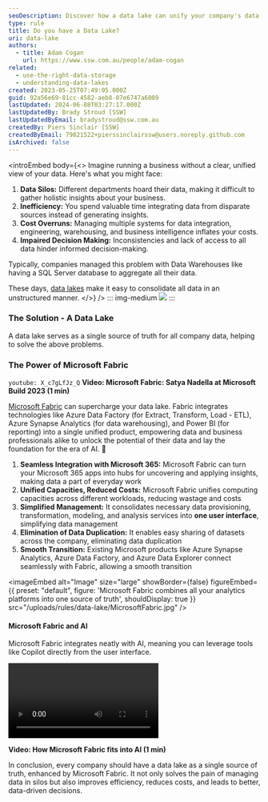 ```yaml
---
seoDescription: Discover how a data lake can unify your company's data and empower data-driven decision making.
type: rule
title: Do you have a Data Lake?
uri: data-lake
authors:
  - title: Adam Cogan
    url: https://www.ssw.com.au/people/adam-cogan
related:
  - use-the-right-data-storage
  - understanding-data-lakes
created: 2023-05-25T07:49:05.000Z
guid: 92a56e69-81cc-4582-aeb8-07e6747a6009
lastUpdated: 2024-06-08T03:27:17.000Z
lastUpdatedBy: Brady Stroud [SSW]
lastUpdatedByEmail: bradystroud@ssw.com.au
createdBy: Piers Sinclair [SSW]
createdByEmail: 79821522+pierssinclairssw@users.noreply.github.com
isArchived: false
---
```


<introEmbed
  body={<>
Imagine running a business without a clear, unified view of your data. Here's what you might face:

1. **Data Silos:** Different departments hoard their data, making it difficult to gather holistic insights about your business.
2. **Inefficiency:** You spend valuable time integrating data from disparate sources instead of generating insights.
3. **Cost Overruns:** Managing multiple systems for data integration, engineering, warehousing, and business intelligence inflates your costs.
4. **Impaired Decision Making:** Inconsistencies and lack of access to all data hinder informed decision-making.

Typically, companies managed this problem with Data Warehouses like having a SQL Server database to aggregate all their data.

These days, [data lakes](/understanding-data-lakes) make it easy to consolidate all data in an unstructured manner.
  </>}
/>
::: img-medium
![](/uploads/rules/data-lake/datalake-infographic_1710232021932.png)
:::

### The Solution - A Data Lake

A data lake serves as a single source of truth for all company data, helping to solve the above problems.

### The Power of Microsoft Fabric

`youtube: X_c7gLfJz_Q`
**Video: Microsoft Fabric: Satya Nadella at Microsoft Build 2023 (1 min)**

[Microsoft Fabric](https://azure.microsoft.com/en-us/blog/introducing-microsoft-fabric-data-analytics-for-the-era-of-ai/?WT.mc_id=DP-MVP-33518) can supercharge your data lake. Fabric integrates technologies like Azure Data Factory (for Extract, Transform, Load - ETL), Azure Synapse Analytics (for data warehousing), and Power BI (for reporting) into a single unified product, empowering data and business professionals alike to unlock the potential of their data and lay the foundation for the era of AI. 🤖

1. **Seamless Integration with Microsoft 365:** Microsoft Fabric can turn your Microsoft 365 apps into hubs for uncovering and applying insights, making data a part of everyday work
2. **Unified Capacities, Reduced Costs:** Microsoft Fabric unifies computing capacities across different workloads, reducing wastage and costs
3. **Simplified Management:** It consolidates necessary data provisioning, transformation, modeling, and analysis services into **one user interface**, simplifying data management
4. **Elimination of Data Duplication:** It enables easy sharing of datasets across the company, eliminating data duplication
5. **Smooth Transition:** Existing Microsoft products like Azure Synapse Analytics, Azure Data Factory, and Azure Data Explorer connect seamlessly with Fabric, allowing a smooth transition


<imageEmbed
  alt="Image"
  size="large"
  showBorder={false}
  figureEmbed={{
    preset: "default",
    figure: 'Microsoft Fabric combines all your analytics platforms into one source of truth',
    shouldDisplay: true
  }}
  src="/uploads/rules/data-lake/MicrosoftFabric.jpg"
/>

#### Microsoft Fabric and AI

Microsoft Fabric integrates neatly with AI, meaning you can leverage tools like Copilot directly from the user interface.

<video controls>
  <source src="https://wus-streaming-video-rt-microsoft-com.akamaized.net/bf4f8032-b937-444a-ae91-a342fd07aa88/d1345772-86d1-4d8c-9ae3-9dbd580d_6750.mp4" type="video/mp4">
  Your browser does not support the video tag.
</video>

**Video: How Microsoft Fabric fits into AI (1 min)**

In conclusion, every company should have a data lake as a single source of truth, enhanced by Microsoft Fabric. It not only solves the pain of managing data in silos but also improves efficiency, reduces costs, and leads to better, data-driven decisions.
